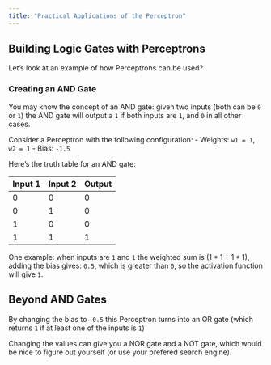 ```yaml
---
title: "Practical Applications of the Perceptron"
---
```


## Building Logic Gates with Perceptrons

Let's look at an example of how Perceptrons can be used? 

### Creating an AND Gate

You may know the concept of an AND gate: given two inputs (both can be `0` or `1`) the AND gate will output a `1` if both inputs are `1`, and `0` in all other cases. 

Consider a Perceptron with the following configuration:
- Weights: `w1 = 1`, `w2 = 1` 
- Bias: `-1.5`

Here's the truth table for an AND gate:

| Input 1 | Input 2 | Output |
|---------|---------|---------|
| 0       | 0       | 0       |
| 0       | 1       | 0       |
| 1       | 0       | 0       |
| 1       | 1       | 1       |


One example: when inputs are `1` and `1` the weighted sum is ($1 * 1 + 1 * 1$), adding the bias gives: `0.5`, which is greater than `0`, so the activation function will give `1`. 

## Beyond AND Gates

By changing the bias to `-0.5` this Perceptron turns into an OR gate (which returns `1` if at least one of the inputs is `1`)

Changing the values can give you a NOR gate and a NOT gate, which would be nice to figure out yourself (or use your prefered search engine). 


